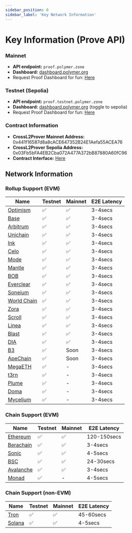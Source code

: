 ```yaml
---
sidebar_position: 0
sidebar_label: 'Key Network Information'
---
```


# Key Information (Prove API)

### Mainnet

- **API endpoint:**  `proof.polymer.zone`
- **Dashboard:**  [dashboard.polymer.org](https://dashboard.polymerlabs.org/)
- Request Proof Dashboard for fun: [Here](https://dashboard.polymer.zone/request-proof)

### Testnet (Sepolia)

- **API endpoint:**  `proof.testnet.polymer.zone`
- **Dashboard:**  [dashboard.polymer.org](https://dashboard.polymerlabs.org/) (toggle to sepolia)
- Request Proof Dashboard for fun: [Here](https://dashboard.testnet.polymer.zone/request-proof)

### Contract Information 

- **CrossL2Prover Mainnet Address:** 0x441f16587d8a8cACE647352B24E1Aefa55ACEA76
- **CrossL2Prover Sepolia Address:** 0x03Fb5bFA4EB2Cba072A477A372bB87880A60fC96
- **Contract Interface:** [Here](https://github.com/polymerdao/prover-contracts/blob/e4fb42cc7a6b4b90bf3ec095a8a05c2129eab343/contracts/interfaces/ICrossL2ProverV2.sol)

## Network Information

### Rollup Support (EVM)

| Name | Testnet | Mainnet | E2E Latency |
| --- | --- | --- | --- |
| [Optimism](https://docs.optimism.io/chain/networks#op-sepolia) | ✅ | ✅ | 3-4secs |
| [Base](https://docs.base.org/network-information#base-testnet-sepolia) | ✅ | ✅ | 3-4secs |
| [Arbitrum](https://docs.arbitrum.io/build-decentralized-apps/reference/node-providers) | ✅ | ✅ | 3-4secs |
| [Unichain](https://docs.unichain.org/docs/technical-information/network-information) | ✅ | ✅ | 3-4secs |
| [Ink](https://docs.inkonchain.com/general/network-information) | ✅ | ✅ | 3-4secs |
| [Celo](https://docs.celo.org/network) | ✅ | ✅ | 3-4secs |
| [Mode](https://docs.mode.network/user-guides/network-details) | ✅ | ✅ | 3-4secs |
| [Mantle](https://docs.mantle.xyz/network/for-developers/resources-and-tooling/node-endpoints-and-providers) | ✅ | ✅ | 3-4secs |
| [BOB](https://docs.gobob.xyz/learn/user-guides/networks) | ✅ | ✅ | 3-4secs |
| [Everclear](https://docs.everclear.org/resources/contracts/testnet) | ✅ | ✅  | 3-4secs |
| [Soneium](https://docs.soneium.org/docs/builders/overview)  | ✅ | ✅ | 3-4secs |
| [World Chain](https://docs.world.org/world-chain/quick-start/info) | ✅ | ✅ | 3-4secs |
|  [Zora](https://docs.zora.co/zora-network/network)  | ✅ | ✅ | 3-4secs |
| [Scroll](https://docs.scroll.io/en/developers/scroll-contracts/)  | ✅ | ✅ | 3-4secs |
| [Linea](https://docs.linea.build/get-started/build/network-info)  | ✅ | ✅ | 3-4secs |
| [Blast](https://docs.blast.io/building/network-information)  | ✅ | ✅ | 3-4secs |
| [DIA](https://docs.diadata.org/resources/chain-information)  | ✅ | ✅ | 3-4secs |
|  [B3](https://docs.b3.fun/mainnet) | ✅ | Soon | 3-4secs |
| [ApeChain](https://docs.apechain.com/metamask) | ✅ | Soon | 3-4secs |
| [MegaETH](https://docs.megaeth.com/) | ✅ | - | 3-4secs |
| [t3rn](https://docs.t3rn.io/connect-to-t3rn)  | ✅ | - | 3-4secs |
| [Plume](https://docs.plumenetwork.xyz/plume/developers/plume-testnet-details)  | ✅ | - | 3-4secs |
| [Doma](https://docs.d3.app/) | ✅ | - | 3-4secs |
| [Mycelium](https://mycelium-docs.pages.dev/docs/tools/rpc)  | ✅ | - | 3-4secs |


### Chain Support (EVM)

| Name | Testnet | Mainnet | E2E Latency |
| --- | --- | --- | --- |
| [Ethereum](https://ethereum.org/en/developers/docs/networks/)    | ✅ | ✅ | 120-150secs |
| [Berachain](https://docs.berachain.com/developers/network-configurations) | ✅ | ✅ | 3-4secs |
| [Sonic](https://docs.soniclabs.com/sonic/build-on-sonic/tooling-and-infra) | ✅ | ✅ | 4-5secs |
| [BSC](https://docs.bnbchain.org/bnb-smart-chain/developers/json_rpc/json-rpc-endpoint/#bsc-mainnet-chainid-0x38-56-in-decimal) | ✅ | ✅ | 24-30secs |
| [Avalanche](https://build.avax.network/docs/quick-start/networks/mainnet)  | ✅  | ✅  | 3-4secs |
| [Monad](https://docs.monad.xyz/developer-essentials/network-information)  | ✅  | -  | 4-5secs |

### Chain Support (non-EVM)

| Name | Testnet | Mainnet | E2E Latency |
| --- | --- | --- | --- |
| [Tron](https://developers.tron.network/docs/networks) | ✅ | ✅ | 45-60secs |
| [Solana](https://solana.com/rpc) | ✅ | ✅ | 4-5secs |
